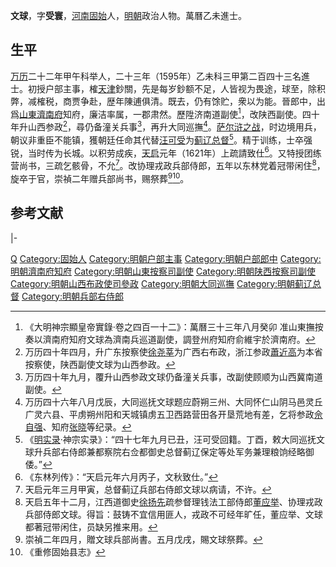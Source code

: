 '''文球'''，字'''受寰'''，[[河南|河南]][[固始|固始]]人，[[明朝|明朝]]政治人物。萬曆乙未進士。

==生平==
[[万历|万历]]二十二年甲午科举人，二十三年（1595年）乙未科三甲第二百四十三名進士。初授户部主事，榷[[天津|天津]]鈔關，先是每岁鈔额不足，人皆视为畏途，球至，除积弊，减榷税，商贾争赴，歴年陳逋俱清。既去，仍有馀贮，衆以为能。晉郎中，出爲[[山東|山東]][[濟南府|濟南府]]知府，廉洁率属，一郡肃然。歷陞济南道副使<ref>《大明神宗顯皇帝實錄·卷之四百一十二》：萬曆三十三年八月癸卯 准山東撫按奏以濟南府知府文球為濟南兵巡道副使，調登州府知府俞維宇於濟南府。</ref>，改陕西副使。四十年升山西参政<ref>万历四十年四月，升广东按察使[[徐尧莘|徐尧莘]]为广西右布政，浙江参政[[蕭近高|蕭近高]]为本省按察使，陕西副使文球为山西参政。</ref>，尋仍备潼关兵事<ref>万历四十年九月，覆升山西参政文球仍备潼关兵事，改副使顾顺为山西冀南道副使。</ref>，再升大同巡撫<ref>万历四十六年八月戊辰，大同巡抚文球题应蔚朔三州、大同怀仁山阴马邑灵丘广灵六县、平虏朔州阳和天城镇虏五卫西路营田各开垦荒地有差，乞将参政[[佘自强|佘自强]]、知府[[張曉_(萬曆進士)|张晓]]等纪录。</ref>。[[萨尔浒之战|萨尔浒之战]]，时边境用兵，朝议非重臣不能镇，獲朝廷任命其代替[[汪可受|汪可受]]为[[蓟辽总督|蓟辽总督]]<ref>《[[明实录|明实录]]·神宗实录》：“四十七年九月已丑，汪可受回籍。丁酉，敕大同巡抚文球升兵部右侍郎兼都察院右佥都御史总督蓟辽保定等处军务兼理粮饷经略御倭。”</ref>。精于训练，士卒强锐，当时传为长城。以积劳成疾，[[天启_(明朝)|天启]]元年（1621年）上疏請致仕<ref>《东林列传》：“天启元年六月丙子，文秋致仕。”</ref>。又特授团练营尚书，三疏乞骸骨，不允<ref>天启元年三月甲寅，总督蓟辽兵部右侍郎文球以病请，不许。</ref>。改协理戎政兵部侍郎，五年以东林党着冠带闲住<ref>天启五年十二月，江西道御史[[徐扬先|徐扬先]]疏参督理钱法工部侍郎[[董应举|董应举]]、协理戎政兵部侍郎文球。得旨：鼓铸不宜信用匪人，戎政不可经年旷任，董应举、文球都著冠带闲住，员缺另推来用。</ref>，旋卒于官，崇禎二年赠兵部尚书，赐祭葬<ref>崇禎二年四月，贈文球兵部尚書。五月戊戌，賜文球祭葬。</ref><ref>《重修固始县志》</ref>。

==参考文献==
{{Reflist}}

{{start box}}
{{s-off}}
{{s-before|[[沈烝|沈烝]]}}
{{s-title|明朝濟南府知府|萬曆年間}}
{{s-after|[[俞維宇|俞維宇]]}}
|-
{{succession box|[[王士琦|王士琦]]|[[高第_(萬曆進士)|高第]]|[[大同巡抚|明朝大同巡撫]]|1617年－1619年}}
{{succession box|[[汪可受|汪可受]]|[[王象乾|王象乾]]|[[薊遼總督|明朝薊遼總督]]|1619年－1621年}}
{{end box}}

{{萬曆二十三年乙未科殿試金榜}}

{{Authority control}}

{{DEFAULTSORT:Wen文}}
[[Category:文姓|Q]]
[[Category:固始人|Category:固始人]]
[[Category:明朝户部主事|Category:明朝户部主事]]
[[Category:明朝户部郎中|Category:明朝户部郎中]]
[[Category:明朝濟南府知府|Category:明朝濟南府知府]]
[[Category:明朝山東按察司副使|Category:明朝山東按察司副使]]
[[Category:明朝陕西按察司副使|Category:明朝陕西按察司副使]]
[[Category:明朝山西布政使司參政|Category:明朝山西布政使司參政]]
[[Category:明朝大同巡撫|Category:明朝大同巡撫]]
[[Category:明朝蓟辽总督|Category:明朝蓟辽总督]]
[[Category:明朝兵部右侍郎|Category:明朝兵部右侍郎]]